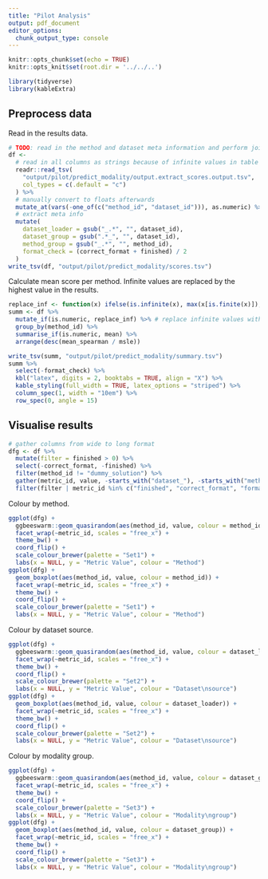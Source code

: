 ```yaml
---
title: "Pilot Analysis"
output: pdf_document
editor_options: 
  chunk_output_type: console
---
```


```r
knitr::opts_chunk$set(echo = TRUE)
knitr::opts_knit$set(root.dir = '../../..')

library(tidyverse)
library(kableExtra)
```

## Preprocess data

Read in the results data.

```r
# TODO: read in the method and dataset meta information and perform joins.
df <- 
  # read in all columns as strings because of infinite values in table
  readr::read_tsv(
    "output/pilot/predict_modality/output.extract_scores.output.tsv",
    col_types = c(.default = "c")
  ) %>%
  # manually convert to floats afterwards
  mutate_at(vars(-one_of(c("method_id", "dataset_id"))), as.numeric) %>%
  # extract meta info
  mutate(
    dataset_loader = gsub("_.*", "", dataset_id),
    dataset_group = gsub(".*_", "", dataset_id),
    method_group = gsub("_.*", "", method_id),
    format_check = (correct_format + finished) / 2
  )
write_tsv(df, "output/pilot/predict_modality/scores.tsv")
```
Calculate mean score per method. Infinite values are replaced by the highest 
value in the results.
```r
replace_inf <- function(x) ifelse(is.infinite(x), max(x[is.finite(x)]), x)
summ <- df %>% 
  mutate_if(is.numeric, replace_inf) %>% # replace infinite values with the max
  group_by(method_id) %>%
  summarise_if(is.numeric, mean) %>% 
  arrange(desc(mean_spearman / msle))
```

```r
write_tsv(summ, "output/pilot/predict_modality/summary.tsv")
summ %>% 
  select(-format_check) %>%
  kbl("latex", digits = 2, booktabs = TRUE, align = "X") %>% 
  kable_styling(full_width = TRUE, latex_options = "striped") %>% 
  column_spec(1, width = "10em") %>% 
  row_spec(0, angle = 15)
```

\newpage
## Visualise results
```r
# gather columns from wide to long format
dfg <- df %>%
  mutate(filter = finished > 0) %>%
  select(-correct_format, -finished) %>%
  filter(method_id != "dummy_solution") %>%
  gather(metric_id, value, -starts_with("dataset_"), -starts_with("method"), -filter) %>%
  filter(filter | metric_id %in% c("finished", "correct_format", "format_check"))
```

Colour by method.

```r
ggplot(dfg) +
  ggbeeswarm::geom_quasirandom(aes(method_id, value, colour = method_id), groupOnX = TRUE, size = 1) +
  facet_wrap(~metric_id, scales = "free_x") +
  theme_bw() +
  coord_flip() +
  scale_colour_brewer(palette = "Set1") +
  labs(x = NULL, y = "Metric Value", colour = "Method")
ggplot(dfg) +
  geom_boxplot(aes(method_id, value, colour = method_id)) +
  facet_wrap(~metric_id, scales = "free_x") +
  theme_bw() +
  coord_flip() +
  scale_colour_brewer(palette = "Set1") +
  labs(x = NULL, y = "Metric Value", colour = "Method")
```

\newpage
Colour by dataset source.

```r
ggplot(dfg) +
  ggbeeswarm::geom_quasirandom(aes(method_id, value, colour = dataset_loader), groupOnX = TRUE) +
  facet_wrap(~metric_id, scales = "free_x") +
  theme_bw() +
  coord_flip() +
  scale_colour_brewer(palette = "Set2") +
  labs(x = NULL, y = "Metric Value", colour = "Dataset\nsource")
ggplot(dfg) +
  geom_boxplot(aes(method_id, value, colour = dataset_loader)) +
  facet_wrap(~metric_id, scales = "free_x") +
  theme_bw() +
  coord_flip() +
  scale_colour_brewer(palette = "Set2") +
  labs(x = NULL, y = "Metric Value", colour = "Dataset\nsource")
```

\newpage
Colour by modality group.

```r
ggplot(dfg) +
  ggbeeswarm::geom_quasirandom(aes(method_id, value, colour = dataset_group), groupOnX = TRUE) +
  facet_wrap(~metric_id, scales = "free_x") +
  theme_bw() +
  coord_flip() +
  scale_colour_brewer(palette = "Set3") +
  labs(x = NULL, y = "Metric Value", colour = "Modality\ngroup")
ggplot(dfg) +
  geom_boxplot(aes(method_id, value, colour = dataset_group)) +
  facet_wrap(~metric_id, scales = "free_x") +
  theme_bw() +
  coord_flip() +
  scale_colour_brewer(palette = "Set3") +
  labs(x = NULL, y = "Metric Value", colour = "Modality\ngroup")
```


